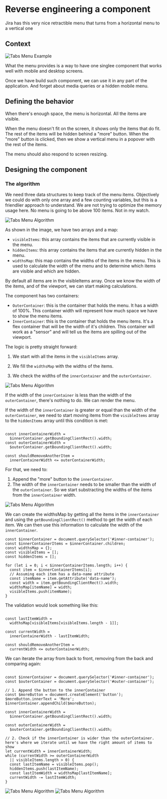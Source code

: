 # Reverse engineering a component

Jira has this very nice retractible menu that turns from a horizontal menu to a vertical one

## Context

<Img src="/tabs-menu-example.png" alt="Tabs Menu Example" />

What the menu provides is a way to have one singlee component that works well with mobile and desktop screens.

Once we have build such component, we can use it in any part of the application. And forget about media queries or a hidden mobile menu.

## Defining the behavior

When there's enough space, the menu is horizontal. All the items are visible.

When the menu doesn't fit on the screen, it shows only the items that do fit. The rest of the items will be hidden behind a "more" button. When the "more" button is clicked, then we show a vertical menu in a popover with the rest of the items.

The menu should also respond to screen resizing.

## Designing the component

### The algorithm
We need three data structures to keep track of the menu items. Objectively we could do with only one array and a few counting variables, but this is a friendlier approach to understand. We are not trying to optimize the memory usage here. No menu is going to be above 100 items. Not in my watch.

<Img src="/tabs-menu-1.png" alt="Tabs Menu Algorithm" />

As shown in the image, we have two arrays and a map:
- `visibleItems`: this array contains the items that are currently visible in the menu.
- `hiddenItems`: this array contains the items that are currently hidden in the menu.
- `widthsMap`: this map contains the widths of the items in the menu. This is used to calculate the width of the menu and to determine which items are visible and which are hidden.

By default all items are in the visibleItems array. Once we know the width of the items, and of the viewport, we can start making calculations.

The component has two containers:
- `OuterContainer`: this is the container that holds the menu. It has a width of 100%. This container width will represent how much space we have to show the menu items.
- `InnerContainer`: this is the container that holds the menu items. It's a flex container that will be the width of it\'s children. This container will work as a "sensor" and will tell us the items are spilling out of the viewport.


The logic is pretty straight forward:

1. We start with all the items in the `visibleItems` array.

2. We fill the `widthsMap` with the widths of the items.

3. We check the widths of the `innerContainer` and the `outerContainer`.

<Img src="/tabs-menu-2.png" alt="Tabs Menu Algorithm" />

If the width of the `innerContainer` is less than the width of the `outerContainer`, there's nothing to do. We can render the menu.

If the width of the `innerContainer` is greater or equal than the width of the `outerContainer`, we need to start moving items from the `visibleItems` array to the `hiddenItems` array until this condition is met:

```tsx

const innerContainerWidth = 
  $innerContainer.getBoundingClientRect().width;
const outerContainerWidth = 
  $outerContainer.getBoundingClientRect().width;

const shouldRemoveAnotherItem = 
  innerContainerWidth <= outerContainerWidth;
```

For that, we need to:
1. Append the "more" button to the `innerContainer`.
2. The width of the `innerContainer` needs to be smaller than the width of the `outerContainer`. So we start substracting the widths of the items from the `innerContainer` width.

<Img src="/tabs-menu-3.png" alt="Tabs Menu Algorithm" />

We can create the widthsMap by getting all the items in the `innerContainer` and using the `getBoundingClientRect()` method to get the width of each item. We can then use this information to calculate the width of the `innerContainer`.

```tsx
const $innerContainer = document.querySelector('#inner-container');
const $innerContainerItems = $innerContainer.children;
const widthsMap = {};
const visibleItems = [];
const hiddenItems = [];

for (let i = 0; i < $innerContainerItems.length; i++) {
  const item = $innerContainerItems[i];
  // Assuming each item has a data-name attribute
  const itemName = item.getAttribute('data-name');
  const width = item.getBoundingClientRect().width;
  widthsMap[itemName] = width;
  visibleItems.push(itemName);
}
```

The validation would look something like this:
```tsx

const lastItemWidth = 
  widthsMap[visibleItems[visibleItems.length - 1]];

const currentWidth = 
  innerContainerWidth - lastItemWidth;

const shouldRemoveAnotherItem = 
  currentWidth <= outerContainerWidth;
```

We can iterate the array from back to front, removing from the back and comparing again:
```tsx

const $innerContainer = document.querySelector('#inner-container');
const $outerContainer = document.querySelector('#outer-container');

// 1. Append the button to the innerContainer
const $moreButton = document.createElement('button');
$moreButton.innerText = 'More';
$innerContainer.appendChild($moreButton);

const innerContainerWidth = 
  $innerContainer.getBoundingClientRect().width;

const outerContainerWidth =
  $outerContainer.getBoundingClientRect().width;

// 2. Check if the innerContainer is wider than the outerContainer. here's where we iterate until we have the right amount of items to show
let currentWidth = innerContainerWidth;
while (currentWidth >= outerContainerWidth 
  || visibleItems.length > 0) {
  const lastItemName = visibleItems.pop();
  hiddenItems.push(lastItemName);
  const lastItemWidth = widthsMap[lastItemName];
  currentWidth -= lastItemWidth;
}
```


<Img src="/tabs-menu-4.png" alt="Tabs Menu Algorithm" />
<Img src="/tabs-menu-5.png" alt="Tabs Menu Algorithm" />

